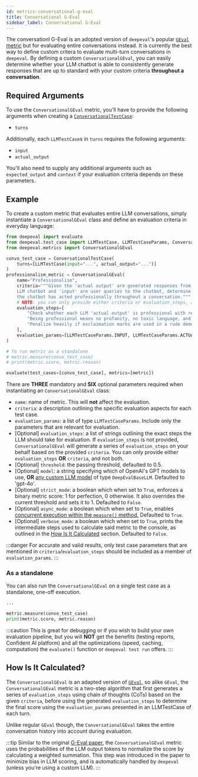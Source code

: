 ```yaml
---
id: metrics-conversational-g-eval
title: Conversational G-Eval
sidebar_label: Conversational G-Eval
---
```



The conversationl G-Eval is an adopted version of `deepeval`'s popular [`GEval` metric](/docs/metrics-llm-evals) but for evaluating entire conversations instead. It is currently the best way to define custom critera to evaluate multi-turn conversations in `deepeval`. By defining a custom `ConversationalGEval`, you can easily determine whether your LLM chatbot is able to consistently generate responses that are up to standard with your custom criteria **throughout a conversation**.

## Required Arguments

To use the `ConversationalGEval` metric, you'll have to provide the following arguments when creating a [`ConversationalTestCase`](/docs/evaluation-test-cases#conversational-test-case):

- `turns`

Additionally, each `LLMTestCase`s in `turns` requires the following arguments:

- `input`
- `actual_output`

You'll also need to supply any additional arguments such as `expected_output` and `context` if your evaluation criteria depends on these parameters.

## Example

To create a custom metric that evaluates entire LLM conversations, simply instantiate a `ConversationalGEval` class and define an evaluation criteria in everyday language:

```python
from deepeval import evaluate
from deepeval.test_case import LLMTestCase, LLMTestCaseParams, ConversationalTestCase
from deepeval.metrics import ConversationalGEval

convo_test_case = ConversationalTestCase(
    turns=[LLMTestCase(input="...", actual_output="...")]
)
professionalism_metric = ConversationalGEval(
    name="Professionalism",
    criteria="""Given the 'actual output' are generated responses from an
    LLM chatbot and 'input' are user queries to the chatbot, determine whether
    the chatbot has acted professionally throughout a conversation.""",
    # NOTE: you can only provide either criteria or evaluation_steps, and not both
    evaluation_steps=[
        "Check whether each LLM 'actual output' is professional with regards to the user 'input'",
        "Being professional means no profanity, no toxic language, and consistently says 'please' or 'thank you'.",
        "Penalize heavily if exclaimation marks are used in a rude demeanour."
    ],
    evaluation_params=[LLMTestCaseParams.INPUT, LLMTestCaseParams.ACTUAL_OUTPUT],
)

# To run metric as a standalone
# metric.measure(convo_test_case)
# print(metric.score, metric.reason)

evaluate(test_cases=[convo_test_case], metrics=[metric])
```

There are **THREE** mandatory and **SIX** optional parameters required when instantiating an `ConversationalGEval` class:

- `name`: name of metric. This will **not** affect the evaluation.
- `criteria`: a description outlining the specific evaluation aspects for each test case.
- `evaluation_params`: a list of type `LLMTestCaseParams`. Include only the parameters that are relevant for evaluation.
- [Optional] `evaluation_steps`: a list of strings outlining the exact steps the LLM should take for evaluation. If `evaluation_steps` is not provided, `ConversationalGEval` will generate a series of `evaluation_steps` on your behalf based on the provided `criteria`. You can only provide either `evaluation_steps` **OR** `criteria`, and not both.
- [Optional] `threshold`: the passing threshold, defaulted to 0.5.
- [Optional] `model`: a string specifying which of OpenAI's GPT models to use, **OR** [any custom LLM model](/docs/metrics-introduction#using-a-custom-llm) of type `DeepEvalBaseLLM`. Defaulted to 'gpt-4o'.
- [Optional] `strict_mode`: a boolean which when set to `True`, enforces a binary metric score: 1 for perfection, 0 otherwise. It also overrides the current threshold and sets it to 1. Defaulted to `False`.
- [Optional] `async_mode`: a boolean which when set to `True`, enables [concurrent execution within the `measure()` method.](/docs/metrics-introduction#measuring-metrics-in-async) Defaulted to `True`.
- [Optional] `verbose_mode`: a boolean which when set to `True`, prints the intermediate steps used to calculate said metric to the console, as outlined in the [How Is It Calculated](#how-is-it-calculated) section. Defaulted to `False`.

:::danger
For accurate and valid results, only test case parameters that are mentioned in `criteria`/`evaluation_steps` should be included as a member of `evaluation_params`.
:::

### As a standalone

You can also run the `ConversationalGEval` on a single test case as a standalone, one-off execution.

```python
...

metric.measure(convo_test_case)
print(metric.score, metric.reason)
```

:::caution
This is great for debugging or if you wish to build your own evaluation pipeline, but you will **NOT** get the benefits (testing reports, Confident AI platform) and all the optimizations (speed, caching, computation) the `evaluate()` function or `deepeval test run` offers.
:::

## How Is It Calculated?

The `ConversationalGEval` is an adapted version of [`GEval`](/docs/metrics-llm-evals), so alike `GEval`, the `ConversationalGEval` metric is a two-step algorithm that first generates a series of `evaluation_steps` using chain of thoughts (CoTs) based on the given `criteria`, before using the generated `evaluation_steps` to determine the final score using the `evaluation_params` presented in an LLMTestCase of each turn.

Unlike regular `GEval` though, the `ConversationalGEval` takes the entire conversation history into account during evaluation.

:::tip
Similar to the original [G-Eval paper](https://arxiv.org/abs/2303.16634), the `ConversationalGEval` metric uses the probabilities of the LLM output tokens to normalize the score by calculating a weighted summation. This step was introduced in the paper to minimize bias in LLM scoring, and is automatically handled by `deepeval` (unless you're using a custom LLM).
:::
